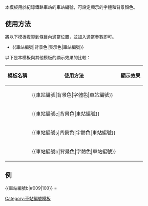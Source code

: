 <includeonly><!-- 在這裡加入模板的保護標識 --></includeonly><noinclude>{{template doc page viewed directly}}</noinclude>
<!-- 在本行下編輯模板說明 -->
本模板用於紀錄鐵路車站的車站編號，可設定顯示的字體和背景顏色。

== 使用方法 ==
將以下模板複製到條目內適當位置，並加入適當參數即可。
*<nowiki>{{車站編號|背景色|表示色|車站編號}}</nowiki>

以下是本模板與其他模板的顯示效果的比較：
{| class="wikitable" rules="all"
|-
!模板名稱||使用方法||顯示效果
|-
|{{tl|車站編號}}||<nowiki>{{車站編號|背景色|字體色|車站編號}}</nowiki>||{{車站編號|#009|white|A10}}
|-
|{{tl|車站編號c}}||<nowiki>{{車站編號c|背景色|車站編號}}</nowiki>||{{車站編號c|#009|A10}}
|-
|{{tl|車站編號s}}||<nowiki>{{車站編號s|背景色|字體色|車站編號}}</nowiki>||{{車站編號s|#009|white|A10}}
|-
|{{tl|車站編號b}}||<nowiki>{{車站編號b|背景色|字體色|車站編號}}</nowiki>||{{車站編號b|orange|A10}}
|}

== 例 ==
<nowiki>{{車站編號b|#009|100}}</nowiki> = {{車站編號b|#009|100}}

<includeonly>
[[Category:車站編號模板]]
</includeonly>